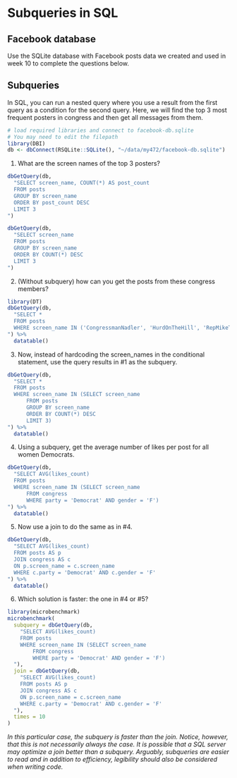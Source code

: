 # Subqueries in SQL


## Facebook database

Use the SQLite database with Facebook posts data we created and used in week 10 to complete the questions below.

## Subqueries

In SQL, you can run a nested query where you use a result from the first query as a condition for the second query. Here, we will find the top 3 most frequent posters in congress and then get all messages from them. 

```r
# load required libraries and connect to facebook-db.sqlite
# You may need to edit the filepath
library(DBI)
db <- dbConnect(RSQLite::SQLite(), "~/data/my472/facebook-db.sqlite")
```

1. What are the screen names of the top 3 posters?
```r
dbGetQuery(db, 
  "SELECT screen_name, COUNT(*) AS post_count
  FROM posts
  GROUP BY screen_name
  ORDER BY post_count DESC
  LIMIT 3
")

dbGetQuery(db, 
  "SELECT screen_name
  FROM posts
  GROUP BY screen_name
  ORDER BY COUNT(*) DESC
  LIMIT 3
")
```

2. (Without subquery) how can you get the posts from these congress members?
```r
library(DT)
dbGetQuery(db, 
  "SELECT *
  FROM posts
  WHERE screen_name IN ('CongressmanNadler', 'HurdOnTheHill', 'RepMikeThompson')
") %>% 
  datatable()
```

3. Now, instead of hardcoding the screen_names in the conditional statement, use the query results in #1 as the subquery. 
```r
dbGetQuery(db, 
  "SELECT *
  FROM posts
  WHERE screen_name IN (SELECT screen_name
      FROM posts
      GROUP BY screen_name
      ORDER BY COUNT(*) DESC
      LIMIT 3)
") %>% 
  datatable()
```

4. Using a subquery, get the average number of likes per post for all women Democrats.
```r
dbGetQuery(db, 
  "SELECT AVG(likes_count)
  FROM posts
  WHERE screen_name IN (SELECT screen_name
      FROM congress
      WHERE party = 'Democrat' AND gender = 'F')
") %>% 
  datatable()
```

5. Now use a join to do the same as in #4.
```r
dbGetQuery(db, 
  "SELECT AVG(likes_count)
  FROM posts AS p
  JOIN congress AS c 
  ON p.screen_name = c.screen_name
  WHERE c.party = 'Democrat' AND c.gender = 'F'
") %>% 
  datatable()
```

6. Which solution is faster: the one in #4 or #5?

```r
library(microbenchmark)
microbenchmark(
  subquery = dbGetQuery(db, 
    "SELECT AVG(likes_count)
    FROM posts
    WHERE screen_name IN (SELECT screen_name
        FROM congress
        WHERE party = 'Democrat' AND gender = 'F')
  "),
  join = dbGetQuery(db, 
    "SELECT AVG(likes_count)
    FROM posts AS p
    JOIN congress AS c 
    ON p.screen_name = c.screen_name
    WHERE c.party = 'Democrat' AND c.gender = 'F'
  "), 
  times = 10
)
```

*In this particular case, the subquery is faster than the join. Notice, however, that this is not necessarily always the case. It is possible that a SQL server may optimize a join better than a subquery. Arguably, subqueries are easier to read and in addition to efficiency, legibility should also be considered when writing code.*
